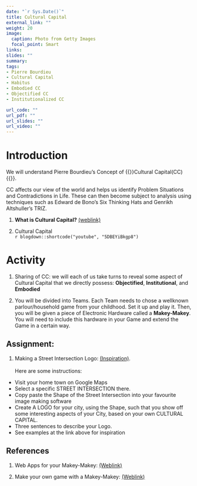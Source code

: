 ```yaml
---
date: "`r Sys.Date()`"
title: Cultural Capital
external_link: ""
weight: 20
image: 
  caption: Photo from Getty Images
  focal_point: Smart
links:
slides: ""
summary: 
tags:
- Pierre Bourdieu
- Cultural Capital
- Habitus
- Embodied CC
- Objectified CC
- Institutionalized CC

url_code: ""
url_pdf: ""
url_slides: ""
url_video: ""
---
```


# Introduction

We will understand Pierre Bourdieu's Concept of {{<hl>}}Cultural Capital(CC){{</hl>}}. 

CC affects our view of the world and helps us identify Problem Situations and Contradictions in Life. These can then become subject to analysis using techniques such as Edward de Bono's Six Thinking Hats and Genrikh Altshuller's TRIZ.

1. **What is Cultural Capital?** [(weblink)](https://culturallearningalliance.org.uk/what-is-cultural-capital)
<br>

2. Cultural Capital <br>
`r blogdown::shortcode("youtube", "5DBEYiBkgp8")`


# Activity

1. Sharing of CC: we will each of us take turns to reveal some aspect of Cultural Capital that we directly possess: **Objectified**, **Institutional**, and **Embodied**

1. You will be divided into Teams. Each Team needs to chose a wellknown parlour/household game from your childhood. Set it up and play it. 
Then, you will be given a piece of Electronic Hardware called a **Makey-Makey**. You will need to include this hardware in your Game and extend the Game in a certain way.


## Assignment:

1. Making a Street Intersection Logo: [(Inspiration)](https://www.cartogrammar.com/blog/maps-make-the-best-logos/). <br> <br>
Here are some instructions:
 - Visit your home town on Google Maps
 - Select a specific STREET INTERSECTION there.
 - Copy paste the Shape of the Street Intersection into your favourite image making software
 - Create A LOGO for your city, using the Shape, such that you show off some interesting aspects of your City, based on your own CULTURAL CAPITAL.
 - Three sentences to describe your Logo.
 - See examples at the link above for inspiration


## References

1. Web Apps for your Makey-Makey:  [(Weblink)](https://makeymakey.com/blogs/how-to-instructions/apps-for-plug-and-play)

1. Make your own game with a Makey-Makey: [(Weblink)](https://www.instructables.com/Using-Scratch-and-Makey-Makey-to-make-your-own-gam/)


